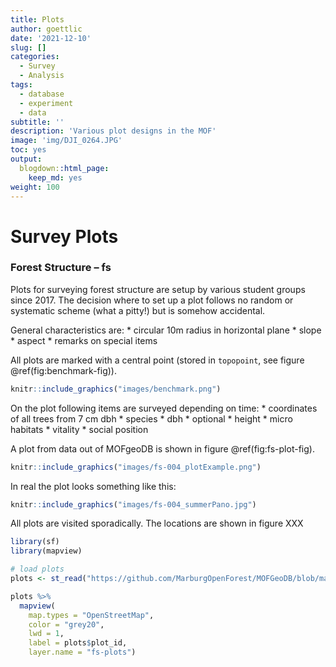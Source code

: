 ```yaml
---
title: Plots
author: goettlic
date: '2021-12-10'
slug: []
categories:
  - Survey
  - Analysis
tags:
  - database
  - experiment
  - data
subtitle: ''
description: 'Various plot designs in the MOF'
image: 'img/DJI_0264.JPG'
toc: yes
output:
  blogdown::html_page:
    keep_md: yes
weight: 100
---
```

# Survey Plots

### Forest Structure -- fs
Plots for surveying forest structure are setup by various student groups since 2017. The decision where to set up a plot follows no random or systematic scheme (what a pitty!) but is somehow accidental.

General characteristics are:
* circular 10m radius in horizontal plane
* slope
* aspect
* remarks on special items

All plots are marked with a central point (stored in `topopoint`, see figure \@ref(fig:benchmark-fig)).

```r
knitr::include_graphics("images/benchmark.png")
```

On the plot following items are surveyed depending on time:
* coordinates of all trees from 7 cm dbh
* species
* dbh
* optional
  * height
  * micro habitats
  * vitality
  * social position
  
A plot from data out of MOFgeoDB is shown in figure \@ref(fig:fs-plot-fig).

```r
knitr::include_graphics("images/fs-004_plotExample.png")
```
In real the plot looks something like this:
```r
knitr::include_graphics("images/fs-004_summerPano.jpg")
```

All plots are visited sporadically. The locations are shown in figure XXX

```r
library(sf)
library(mapview)
```


```r
# load plots
plots <- st_read("https://github.com/MarburgOpenForest/MOFGeoDB/blob/master/MOFgeoDB.sqlite?raw=true", quiet = T, layer = "vw_plot_fs")

plots %>% 
  mapview(
    map.types = "OpenStreetMap", 
    color = "grey20",
    lwd = 1,
    label = plots$plot_id,
    layer.name = "fs-plots")
```

